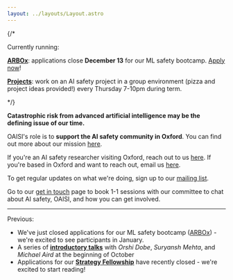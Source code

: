 ```yaml
---
layout: ../layouts/Layout.astro
---
```


{/* <div class='calloutbox'>
Currently running:

[**ARBOx**](arbox): applications close **December 13** for our ML safety bootcamp. [Apply now](arbox)!

[**Projects**](projects): work on an AI safety project in a
  group environment (pizza and project ideas provided!) every Thursday 7-10pm during term.
</div> */}

**Catastrophic risk from advanced artificial intelligence may be the defining
issue of our time.**

OAISI's role is to **support the AI safety community in Oxford**. You can find
out more about our mission [here](about).

If you're an AI safety researcher visiting Oxford, reach out to us
[here](mailto:gracie@oaisi.org). If you're based in Oxford and want to
reach out, email us [here](mailto:gracie@oaisi.org).

To get regular updates on what we're doing, sign up to our
[mailing list](http://eepurl.com/i1scNU).

Go to our [get in touch](getintouch) page to book 1-1 sessions with our
committee to chat about AI safety, OAISI, and how you can get involved.

<hr/>

Previous:

- We've just closed applications for our ML safety bootcamp ([ARBOx](arbox)) - we're excited to see participants in January.
- A series of [**introductory talks**](introtalks) with _Orshi Dobe_, _Suryansh Mehta_, and _Michael Aird_ at the beginning of October
- Applications for our [**Strategy Fellowship**](strategy) have recently
  closed - we're excited to start reading!
